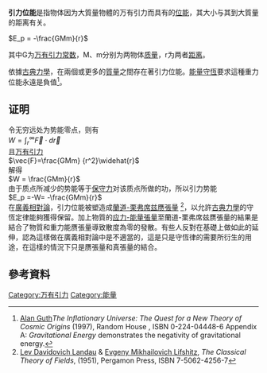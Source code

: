 {{NoteTA|G1=物理学}}
{{不是|势能}}

'''引力位能'''是指物体因为大質量物體的万有引力而具有的[[位能|位能]]，其大小与其到大質量的距离有关。

<math>E_p = -\frac{GMm}{r}</math>

其中G为[[万有引力常数|万有引力常数]]，M、m分别为两物体[[质量|质量]]，r为两者[[距离|距离]]。

依據[[古典力學|古典力學]]，在兩個或更多的[[質量|質量]]之間存在著引力位能。[[能量守恆|能量守恆]]要求這種重力位能永遠是負值<ref>[[Alan_Guth|Alan Guth]]'' The Inflationary Universe: The Quest for a New Theory of Cosmic Origins'' (1997), Random House , ISBN 0-224-04448-6 Appendix A: ''Gravitational Energy'' demonstrates the negativity of gravitational energy.</ref>。

==证明==

令无穷远处为势能零点，则有<br />

<math>W=\int_{r}^{\infty} \vec{F} \cdot d\vec{r}</math><br />

且[[万有引力|万有引力]]<br />
<math>\vec{F}=\frac{GMm} {r^2}\widehat{r}</math><br />

解得<br />
<math>W = \frac{GMm}{r}</math><br />

由于质点所减少的势能等于[[保守力|保守力]]对该质点所做的功，所以引力势能<br />

<math>E_p =-W= -\frac{GMm}{r}</math><br />

在[[廣義相對論|廣義相對論]]，引力位能被塑造成[[蘭道-栗弗席兹赝張量|蘭道-栗弗席兹赝張量]] <ref>[[Lev_Davidovich_Landau|Lev Davidovich Landau]] & [[Evgeny_Mikhailovich_Lifshitz|Evgeny Mikhailovich Lifshitz]], ''The Classical Theory of Fields'', (1951), Pergamon Press, ISBN 7-5062-4256-7 </ref>，以允許[[古典力學|古典力學]]的守恆定律能夠獲得保留。加上物質的[[应力-能量張量|应力-能量張量]]至蘭道-栗弗席兹赝張量的結果是結合了物質和重力能赝張量導致散度為零的發散。有些人反對在基礎上做如此的延伸，認為這樣做在廣義相對論中是不適當的，這是只是守恆律的需要所衍生的用途，在這樣的情況下只是赝張量和真張量的結合。

== 參考資料 ==
<References/>

[[Category:万有引力|Category:万有引力]]
[[Category:能量|Category:能量]]
